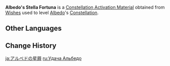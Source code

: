 {{Item Infobox
|id           = 001138
|image        = Item Stella Fortuna (5 Star).png
|type         = Constellation Activation Materials
|group        = Stella Fortuna
|quality      = 5
|description  = [[Albedo]]'s Constellation Activation Material
|source1      = [[Wishes]]
}}
'''Albedo's Stella Fortuna''' is a [[Constellation Activation Material]] obtained from [[Wishes]] used to level [[Albedo]]'s [[Constellation]].

==Other Languages==
{{Other Languages
|en      = Albedo's Stella Fortuna
|zhs     = 阿贝多的命星
|zhs_rm  = Ābèiduō de Mìngxīng
|zht     = 阿貝多的命星
|zht_rm  = Ābèiduō de Mìngxīng
|zh_tl   = Albedo's {{Lex|Stella Fortuna|zh}}
|ja      = アルベドの星屑
|ja_rm   = Arubedo no Hoshikuzu
|ja_tl   = Albedo's {{Lex|Stella Fortuna|ja}}
|ko      = 알베도의 운명의 별
|ko_rm   = -ui Unmyeong-ui Byeol
|ko_tl   = Albedo's {{Lex|Stella Fortuna|ko}}
|es      = Stella Fortuna de Albedo
|es_tl   = Albedo's Stella Fortuna
|fr      = Stella Fortuna d' Albedo
|fr_tl   = Albedo's Stella Fortuna
|ru      = <!--Удача Альбедо-->
|ru_tl   = <!--Albedo's {{Lex|Stella Fortuna|ru}}-->
|th      = ดวงดาวแห่งชีวิตของ Albedo
|th_rm   = Duangdao haeng Chiwit khong Albedo
|th_tl   = Albedo's {{Lex|Stella Fortuna|th}}
|vi      = Chòm Sao Của Albedo
|vi_tl   = Albedo's {{Lex|Stella Fortuna|vi}}
|de      = Stella Fortuna von Albedo
|de_tl   = Albedo's Stella Fortuna
|id      = Albedo's Stella Fortuna
|pt      = <!--Constelação de Albedo/Stella Fortuna de Albedo-->
|pt_tl   = <!--Albedo's Stella Fortuna-->
|tr      = <!--Albedo' Yaşam Yıldızı-->
|tr_tl   = <!--Albedo's Stella Fortuna-->
|it      = Stella Fortuna di Albedo
|it_tl   = Albedo's Stella Fortuna
}}

==Change History==
{{Change History|1.2}}

[[ja:アルベドの星屑]]
[[ru:Удача Альбедо]]